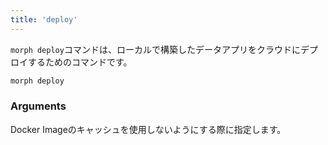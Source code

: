 ```yaml
---
title: 'deploy'
---
```


`morph deploy`コマンドは、ローカルで構築したデータアプリをクラウドにデプロイするためのコマンドです。

```bash Shell
morph deploy
```

### Arguments

<ParamField body="--no-cache" type="boolean">
Docker Imageのキャッシュを使用しないようにする際に指定します。
</ParamField>
